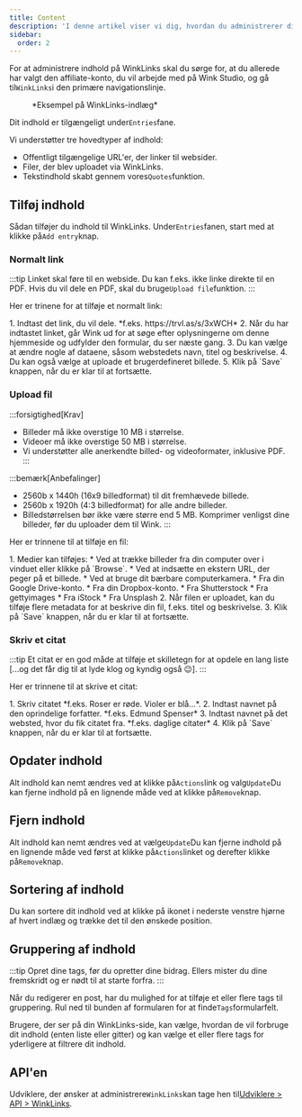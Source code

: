 ```yaml
---
title: Content
description: 'I denne artikel viser vi dig, hvordan du administrerer dit WinkLinks-indhold.'
sidebar:
  order: 2
---
```


For at administrere indhold på WinkLinks skal du sørge for, at du allerede har valgt den affiliate-konto, du vil arbejde med på Wink Studio, og gå til`WinkLinks`i den primære navigationslinje.

<figure>
  <CloudinaryImage width="350" height="561" resize="scale" quality="best" alt="WinkLinks-indlæg" src="academy/winklinks-entry" errorImage="noimage_opaque_nyrtl0.png" />

  <figcaption>*Eksempel på WinkLinks-indlæg*</figcaption>
</figure>


Dit indhold er tilgængeligt under`Entries`fane.

Vi understøtter tre hovedtyper af indhold:

* Offentligt tilgængelige URL'er, der linker til websider.
* Filer, der blev uploadet via WinkLinks.
* Tekstindhold skabt gennem vores`Quotes`funktion.

## Tilføj indhold

Sådan tilføjer du indhold til WinkLinks. Under`Entries`fanen, start med at klikke på`Add entry`knap.

### Normalt link

:::tip
Linket skal føre til en webside. Du kan f.eks. ikke linke direkte til en PDF. Hvis du vil dele en PDF, skal du bruge`Upload file`funktion.
:::

Her er trinene for at tilføje et normalt link:

<Steps>
  1. Indtast det link, du vil dele. *f.eks. https://trvl.as/s/3xWCH*
  2. Når du har indtastet linket, går Wink ud for at søge efter oplysningerne om denne hjemmeside og udfylder den formular, du ser næste gang.
  3. Du kan vælge at ændre nogle af dataene, såsom webstedets navn, titel og beskrivelse.
  4. Du kan også vælge at uploade et brugerdefineret billede.
  5. Klik på `Save` knappen, når du er klar til at fortsætte.
</Steps>


### Upload fil

:::forsigtighed\[Krav]

* Billeder må ikke overstige 10 MB i størrelse.
* Videoer må ikke overstige 50 MB i størrelse.
* Vi understøtter alle anerkendte billed- og videoformater, inklusive PDF.
  :::

:::bemærk\[Anbefalinger]

* 2560b x 1440h (16x9 billedformat) til dit fremhævede billede.
* 2560b x 1920h (4:3 billedformat) for alle andre billeder.
* Billedstørrelsen bør ikke være større end 5 MB. Komprimer venligst dine billeder, før du uploader dem til Wink.
  :::

Her er trinnene til at tilføje en fil:

<Steps>
  1. Medier kan tilføjes:
     * Ved at trække billeder fra din computer over i vinduet eller klikke på `Browse`.
     * Ved at indsætte en ekstern URL, der peger på et billede.
     * Ved at bruge dit bærbare computerkamera.
     * Fra din Google Drive-konto.
     * Fra din Dropbox-konto.
     * Fra Shutterstock
     * Fra gettyimages
     * Fra iStock
     * Fra Unsplash
  2. Når filen er uploadet, kan du tilføje flere metadata for at beskrive din fil, f.eks. titel og beskrivelse.
  3. Klik på `Save` knappen, når du er klar til at fortsætte.
</Steps>


### Skriv et citat

:::tip
Et citat er en god måde at tilføje et skilletegn for at opdele en lang liste \[...og det får dig til at lyde klog og kyndig også 😉].
:::

Her er trinnene til at skrive et citat:

<Steps>
  1. Skriv citatet *f.eks. Roser er røde. Violer er blå...*.
  2. Indtast navnet på den oprindelige forfatter. *f.eks. Edmund Spenser*
  3. Indtast navnet på det websted, hvor du fik citatet fra. *f.eks. daglige citater*
  4. Klik på `Save` knappen, når du er klar til at fortsætte.
</Steps>


## Opdater indhold

Alt indhold kan nemt ændres ved at klikke på`Actions`link og valg`Update`Du kan fjerne indhold på en lignende måde ved at klikke på`Remove`knap.

## Fjern indhold

Alt indhold kan nemt ændres ved at vælge`Update`Du kan fjerne indhold på en lignende måde ved først at klikke på`Actions`linket og derefter klikke på`Remove`knap.

## Sortering af indhold

Du kan sortere dit indhold ved at klikke på ikonet i nederste venstre hjørne af hvert indlæg og trække det til den ønskede position.

## Gruppering af indhold

:::tip
Opret dine tags, før du opretter dine bidrag. Ellers mister du dine fremskridt og er nødt til at starte forfra.
:::

Når du redigerer en post, har du mulighed for at tilføje et eller flere tags til gruppering. Rul ned til bunden af ​​formularen for at finde`Tags`formularfelt.

Brugere, der ser på din WinkLinks-side, kan vælge, hvordan de vil forbruge dit indhold (enten liste eller gitter) og kan vælge et eller flere tags for yderligere at filtrere dit indhold.

## API'en

Udviklere, der ønsker at administrere`WinkLinks`kan tage hen til[Udviklere > API > WinkLinks](/developers/apis/#winklinks-api).

